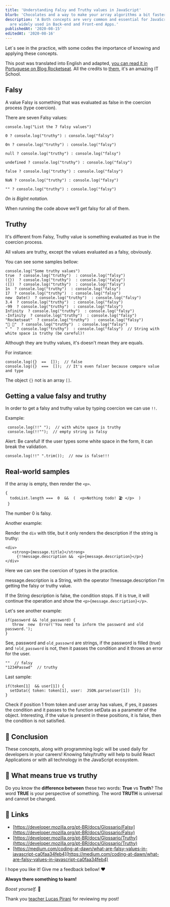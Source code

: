 ```yaml
---
title: 'Understanding Falsy and Truthy values in JavaScript'
blurb: 'Chocolates and a way to make your array algorithms a bit faster.'
description: 'A Both concepts are very common and essential for JavaScript Developers. They
  are widely used in Back-end and Front-end Apps.'
publishedAt: '2020-08-15'
editedAt: '2020-08-16'
---
```



<!-- ---
title: Understanding Falsy and Truthy values in JavaScript
description: >-
  Both concepts are very common and essential for JavaScript Developers. They
  are widely used in Back-end and Front-end Apps.
date: '2020-08-15 11:00:56'
image: /assets/img/fasly-and-truthy.jpg
category: js
background: '#D6BA32'
--- -->


Let´s see in the practice, with some codes the importance of knowing and applying these concepts.

This post was translated into English and adapted, [you can read it in Portuguese on Blog Rocketseat](https://blog.rocketseat.com.br/entendendo-falsy-e-truthy-no-javascript/). All the credits to [them](https://rocketseat.com.br/), it's an amazing IT School.

## Falsy

A value Falsy is something that was evaluated as false in the coercion process (type coercion).

There are seven Falsy values:

```
console.log("List the 7 falsy values")

0 ? console.log("truthy") : console.log("falsy")

0n ? console.log("truthy") : console.log("falsy")

null ? console.log("truthy") : console.log("falsy")

undefined ? console.log("truthy") : console.log("falsy")

false ? console.log("truthy") : console.log("falsy")

NaN ? console.log("truthy") : console.log("falsy")

"" ? console.log("truthy") : console.log("falsy")
```

*0n is BigInt notation.*

When running the code above we'll get falsy for all of them.

## Truthy

It's different from Falsy, Truthy value is something evaluated as true in the coercion process.

All values are truthy, except the values evaluated as a falsy, obviously.

You can see some samples bellow:

```
console.log("Some truthy values") 
true  ? console.log("truthy")  : console.log("falsy")
({})  ? console.log("truthy")  : console.log("falsy") 
([])  ? console.log("truthy")  : console.log("falsy") 
1n  ? console.log("truthy")  : console.log("falsy") 
17  ? console.log("truthy")  : console.log("falsy") 
new  Date()  ? console.log("truthy")  : console.log("falsy") 
3.4  ? console.log("truthy")  : console.log("falsy")  
-99  ? console.log("truthy")  : console.log("falsy")  
Infinity  ? console.log("truthy")  : console.log("falsy") 
-Infinity  ? console.log("truthy")  : console.log("falsy") 
"Rocketseat"  ? console.log("truthy")  : console.log("falsy")  
"🚀 💺"  ? console.log("truthy")  : console.log("falsy")  
" "  ? console.log("truthy")  : console.log("falsy")  // String with white space is truthy (be careful)!
```

Although they are truthy values, it's doesn't mean they are equals.

For instance:

```
console.log({}  ==  []);  // false 
console.log({}  ===  []);  // It's even falser because compare value and type
```

The object `{}` not is an array `[]`.

## Getting a value falsy and truthy

In order to get a falsy and truthy value by typing coercion we can use `!!`.

Example:

```
 console.log(!!" ");  // with white space is truthy
 console.log(!!"");  // empty string is falsy
```

Alert: Be careful! If the user types some white space in the form, it can break the validation.

```
console.log(!!" ".trim());  // now is false!!!
```

## Real-world samples

If the array is empty, then render the `<p>`.

```
{
  todoList.length ===  0  &&  (  <p>Nothing todo! 🏖️ </p>  )
 }
```
The number 0 is falsy.

Another example:

Render the `div` with title, but it only renders the description if the string is truthy:

```
<div>  
   <strong>{message.title}</strong>  
     {!!message.description &&  <p>{message.description}</p>}
</div>

```

Here we can see the coercion of types in the practice.

message.description is a String, with the operator !!message.description I'm getting the falsy or truthy value.

If the String description is false, the condition stops. If it is true, it will continue the operation and show the `<p>{message.description}</p>`.

Let's see another example:

```
if(password && !old_password) {  
   throw  new  Error('You need to inform the password and old password.');
}
```

See, password and `old_passowrd` are strings, if the password is filled (true) and `!old_password` is not, then it passes the condition and it throws an error for the user.

```
""  // falsy  
"1234Passwd"  // truthy
```
Last sample:
```
if(token[1]  && user[1]) { 
  setData({ token: token[1], user:  JSON.parse(user[1])  });
}
```

Check if position 1 from token and user array has values, if yes, it passes the condition and it passes to the function setData as a parameter of the object.
Interesting, if the value is present in these positions, it is false, then the condition is not satisfied.


## 🏁 Conclusion

These concepts, along with programming logic will be used daily for developers in your careers! Knowing falsy/truthy will help to build React Applications or with all technology in the JavaScript ecosystem. 

## 🗽 What means true vs truthy

Do you know the  **difference between**  these two words:  **True**  vs  **Truth**? The word  **TRUE**  is your perspective of something. The word  **TRUTH**  is universal and cannot be changed.


## 🔗 Links

-   [https://developer.mozilla.org/pt-BR/docs/Glossario/Falsy](https://developer.mozilla.org/pt-BR/docs/Glossario/Falsy)
-   [https://developer.mozilla.org/pt-BR/docs/Glossario/Truthy](https://developer.mozilla.org/pt-BR/docs/Glossario/Truthy)
-   [https://medium.com/coding-at-dawn/what-are-falsy-values-in-javascript-ca0faa34feb4](https://medium.com/coding-at-dawn/what-are-falsy-values-in-javascript-ca0faa34feb4)

I hope you like it! Give me a feedback bellow! ♥️

**Always there something to learn!** 

*Boost yourself.* 🚀

Thank you [teacher Lucas Pirani](https://www.instagram.com/teacher_lucas_pirani/) for reviewing my post!